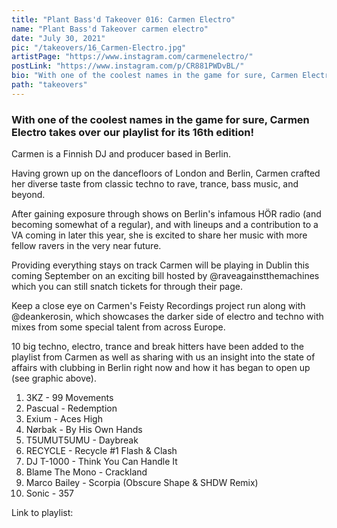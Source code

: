 ---
title: "Plant Bass'd Takeover 016: Carmen Electro"
name: "Plant Bass'd Takeover carmen electro"
date: "July 30, 2021"
pic: "/takeovers/16_Carmen-Electro.jpg"
artistPage: "https://www.instagram.com/carmenelectro/"
postLink: "https://www.instagram.com/p/CR881PWDvBL/"
bio: "With one of the coolest names in the game for sure, Carmen Electro takes over our playlist for its 16th edition!"
path: "takeovers"
---

### With one of the coolest names in the game for sure, Carmen Electro takes over our playlist for its 16th edition!

Carmen is a Finnish DJ and producer based in Berlin.

Having grown up on the dancefloors of London and Berlin, Carmen crafted her diverse taste from classic techno to rave, trance, bass music, and beyond.

After gaining exposure through shows on Berlin's infamous HÖR radio (and becoming somewhat of a regular), and with lineups and a contribution to a VA coming in later this year, she is excited to share her music with more fellow ravers in the very near future.

Providing everything stays on track Carmen will be playing in Dublin this coming September on an exciting bill hosted by @raveagainstthemachines which you can still snatch tickets for through their page.

Keep a close eye on Carmen's Feisty Recordings project run along with @deankerosin, which showcases the darker side of electro and techno with mixes from some special talent from across Europe.

10 big techno, electro, trance and break hitters have been added to the playlist from Carmen as well as sharing with us an insight into the state of affairs with clubbing in Berlin right now and how it has began to open up (see graphic above).

1. 3KZ - 99 Movements
2. Pascual - Redemption
3. Exium - Aces High
4. Nørbak - By His Own Hands
5. T5UMUT5UMU - Daybreak
6. RECYCLE - Recycle #1 Flash & Clash
7. DJ T-1000 - Think You Can Handle It
8. Blame The Mono - Crackland
9. Marco Bailey - Scorpia (Obscure Shape & SHDW Remix)
10. Sonic - 357

Link to playlist: <HoverLink url="open.spotify.com/playlist/5skAgzUfGmZLwrOPNLnGVf" name="Plant Bass'd Picks." external />
